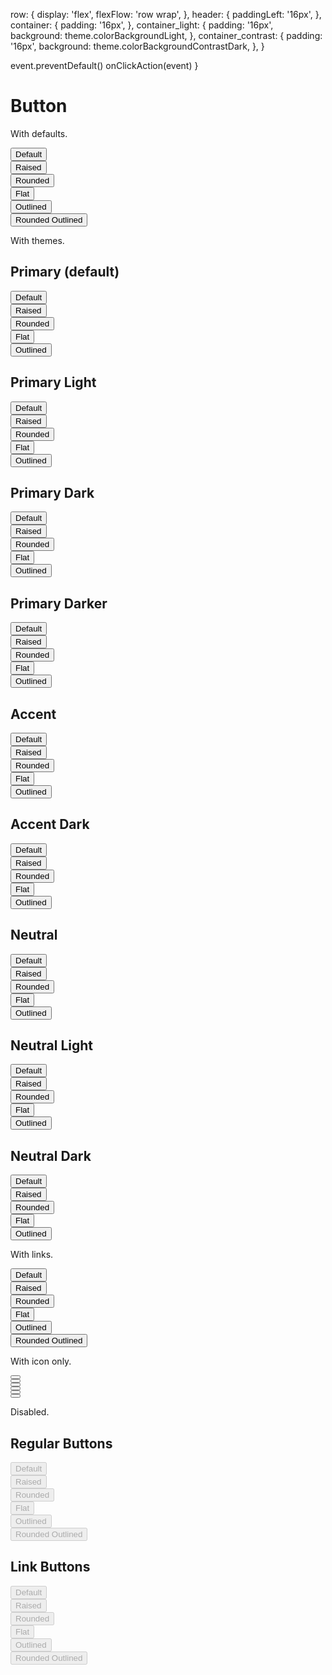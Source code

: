 

<Meta title="core|Form Controls/Button" component={Button} />



  row: {
    display: 'flex',
    flexFlow: 'row wrap',
  },
  header: {
    paddingLeft: '16px',
  },
  container: {
    padding: '16px',
  },
  container_light: {
    padding: '16px',
    background: theme.colorBackgroundLight,
  },
  container_contrast: {
    padding: '16px',
    background: theme.colorBackgroundContrastDark,
  },
}

  event.preventDefault()
  onClickAction(event)
}

# Button

With defaults.

<Preview>
  <Story name="defaults">
    <div style={styles.row}>
      <div style={styles.container}>
        <Button>Default</Button>
      </div>
      <div style={styles.container}>
        <Button raised>Raised</Button>
      </div>
      <div style={styles.container}>
        <Button rounded>Rounded</Button>
      </div>
      <div style={styles.container}>
        <Button flat>Flat</Button>
      </div>
      <div style={styles.container}>
        <Button outlined>Outlined</Button>
      </div>
      <div style={styles.container}>
        <Button rounded outlined>
          Rounded Outlined
        </Button>
      </div>
    </div>
  </Story>
</Preview>

With themes.

<Preview>
  <Story name="themes">
    <div>
      <h2 style={styles.header}>Primary (default)</h2>
      <div style={styles.row}>
        <div style={styles.container}>
          <Button>
            <ProfileIcon /> Default
          </Button>
        </div>
        <div style={styles.container}>
          <Button raised>
            <ProfileIcon /> Raised
          </Button>
        </div>
        <div style={styles.container}>
          <Button rounded>
            <ProfileIcon /> Rounded
          </Button>
        </div>
        <div style={styles.container_light}>
          <Button flat>
            <ProfileIcon /> Flat
          </Button>
        </div>
        <div style={styles.container_light}>
          <Button rounded outlined>
            <ProfileIcon /> Outlined
          </Button>
        </div>
      </div>
      <h2 style={styles.header}>Primary Light</h2>
      <div style={styles.row}>
        <div style={styles.container}>
          <Button color="primaryLight">
            <ProfileIcon /> Default
          </Button>
        </div>
        <div style={styles.container}>
          <Button color="primaryLight" raised>
            <ProfileIcon /> Raised
          </Button>
        </div>
        <div style={styles.container}>
          <Button color="primaryLight" rounded>
            <ProfileIcon /> Rounded
          </Button>
        </div>
        <div style={styles.container_contrast}>
          <Button color="primaryLight" flat>
            <ProfileIcon /> Flat
          </Button>
        </div>
        <div style={styles.container_contrast}>
          <Button color="primaryLight" rounded outlined>
            <ProfileIcon /> Outlined
          </Button>
        </div>
      </div>
      <h2 style={styles.header}>Primary Dark</h2>
      <div style={styles.row}>
        <div style={styles.container}>
          <Button color="primaryDark">
            <ProfileIcon /> Default
          </Button>
        </div>
        <div style={styles.container}>
          <Button color="primaryDark" raised>
            <ProfileIcon /> Raised
          </Button>
        </div>
        <div style={styles.container}>
          <Button color="primaryDark" rounded>
            <ProfileIcon /> Rounded
          </Button>
        </div>
        <div style={styles.container}>
          <Button color="primaryDark" flat>
            <ProfileIcon /> Flat
          </Button>
        </div>
        <div style={styles.container}>
          <Button color="primaryDark" rounded outlined>
            <ProfileIcon /> Outlined
          </Button>
        </div>
      </div>
      <h2 style={styles.header}>Primary Darker</h2>
      <div style={styles.row}>
        <div style={styles.container}>
          <Button color="primaryDarker">
            <ProfileIcon /> Default
          </Button>
        </div>
        <div style={styles.container}>
          <Button color="primaryDarker" raised>
            <ProfileIcon /> Raised
          </Button>
        </div>
        <div style={styles.container}>
          <Button color="primaryDarker" rounded>
            <ProfileIcon /> Rounded
          </Button>
        </div>
        <div style={styles.container}>
          <Button color="primaryDarker" flat>
            <ProfileIcon /> Flat
          </Button>
        </div>
        <div style={styles.container}>
          <Button color="primaryDarker" rounded outlined>
            <ProfileIcon /> Outlined
          </Button>
        </div>
      </div>
      <h2 style={styles.header}>Accent</h2>
      <div style={styles.row}>
        <div style={styles.container}>
          <Button color="accent">
            <ProfileIcon /> Default
          </Button>
        </div>
        <div style={styles.container}>
          <Button color="accent" raised>
            <ProfileIcon /> Raised
          </Button>
        </div>
        <div style={styles.container}>
          <Button color="accent" rounded>
            <ProfileIcon /> Rounded
          </Button>
        </div>
        <div style={styles.container_light}>
          <Button color="accent" flat>
            <ProfileIcon /> Flat
          </Button>
        </div>
        <div style={styles.container_light}>
          <Button color="accent" rounded outlined>
            <ProfileIcon /> Outlined
          </Button>
        </div>
      </div>
      <h2 style={styles.header}>Accent Dark</h2>
      <div style={styles.row}>
        <div style={styles.container}>
          <Button color="accentDark">
            <ProfileIcon /> Default
          </Button>
        </div>
        <div style={styles.container}>
          <Button color="accentDark" raised>
            <ProfileIcon /> Raised
          </Button>
        </div>
        <div style={styles.container}>
          <Button color="accentDark" rounded>
            <ProfileIcon /> Rounded
          </Button>
        </div>
        <div style={styles.container}>
          <Button color="accentDark" flat>
            <ProfileIcon /> Flat
          </Button>
        </div>
        <div style={styles.container}>
          <Button color="accentDark" rounded outlined>
            <ProfileIcon /> Outlined
          </Button>
        </div>
      </div>
      <h2 style={styles.header}>Neutral</h2>
      <div style={styles.row}>
        <div style={styles.container}>
          <Button color="neutral">
            <ProfileIcon /> Default
          </Button>
        </div>
        <div style={styles.container}>
          <Button color="neutral" raised>
            <ProfileIcon /> Raised
          </Button>
        </div>
        <div style={styles.container}>
          <Button color="neutral" rounded>
            <ProfileIcon /> Rounded
          </Button>
        </div>
        <div style={styles.container_light}>
          <Button color="neutral" flat>
            <ProfileIcon /> Flat
          </Button>
        </div>
        <div style={styles.container_light}>
          <Button color="neutral" rounded outlined>
            <ProfileIcon /> Outlined
          </Button>
        </div>
      </div>
      <h2 style={styles.header}>Neutral Light</h2>
      <div style={styles.row}>
        <div style={styles.container}>
          <Button color="neutralLight">
            <ProfileIcon /> Default
          </Button>
        </div>
        <div style={styles.container}>
          <Button color="neutralLight" raised>
            <ProfileIcon /> Raised
          </Button>
        </div>
        <div style={styles.container}>
          <Button color="neutralLight" rounded>
            <ProfileIcon /> Rounded
          </Button>
        </div>
        <div style={styles.container_contrast}>
          <Button color="neutralLight" flat>
            <ProfileIcon /> Flat
          </Button>
        </div>
        <div style={styles.container_contrast}>
          <Button color="neutralLight" rounded outlined>
            <ProfileIcon /> Outlined
          </Button>
        </div>
      </div>
      <h2 style={styles.header}>Neutral Dark</h2>
      <div style={styles.row}>
        <div style={styles.container}>
          <Button color="neutralDark">
            <ProfileIcon /> Default
          </Button>
        </div>
        <div style={styles.container}>
          <Button color="neutralDark" raised>
            <ProfileIcon /> Raised
          </Button>
        </div>
        <div style={styles.container}>
          <Button color="neutralDark" rounded>
            <ProfileIcon /> Rounded
          </Button>
        </div>
        <div style={styles.container}>
          <Button color="neutralDark" flat>
            <ProfileIcon /> Flat
          </Button>
        </div>
        <div style={styles.container}>
          <Button color="neutralDark" rounded outlined>
            <ProfileIcon /> Outlined
          </Button>
        </div>
      </div>
    </div>
  </Story>
</Preview>

With links.

<Preview>
  <Story name="links">
    <div style={styles.row}>
      <div style={styles.container}>
        <Button href="#" onClick={handleClick}>
          <ProfileIcon /> Default
        </Button>
      </div>
      <div style={styles.container}>
        <Button href="#" onClick={handleClick} raised>
          <ProfileIcon /> Raised
        </Button>
      </div>
      <div style={styles.container}>
        <Button href="#" onClick={handleClick} rounded>
          <ProfileIcon /> Rounded
        </Button>
      </div>
      <div style={styles.container}>
        <Button href="#" onClick={handleClick} flat>
          <ProfileIcon /> Flat
        </Button>
      </div>
      <div style={styles.container}>
        <Button href="#" onClick={handleClick} outlined>
          <ProfileIcon /> Outlined
        </Button>
      </div>
      <div style={styles.container}>
        <Button href="#" onClick={handleClick} rounded outlined>
          <ProfileIcon /> Rounded Outlined
        </Button>
      </div>
    </div>
  </Story>
</Preview>

With icon only.

<Preview>
  <Story name="icons">
    <div style={styles.row}>
      <div style={styles.container}>
        <Button>
          <ProfileIcon />
        </Button>
      </div>
      <div style={styles.container}>
        <Button raised>
          <ProfileIcon />
        </Button>
      </div>
      <div style={styles.container}>
        <Button rounded>
          <ProfileIcon />
        </Button>
      </div>
      <div style={styles.container}>
        <Button flat>
          <ProfileIcon />
        </Button>
      </div>
      <div style={styles.container}>
        <Button outlined>
          <ProfileIcon />
        </Button>
      </div>
      <div style={styles.container}>
        <Button rounded outlined>
          <ProfileIcon />
        </Button>
      </div>
    </div>
  </Story>
</Preview>

Disabled.

<Preview>
  <Story name="disabled">
    <div>
      <h2 style={styles.header}>Regular Buttons</h2>
      <div style={styles.row}>
        <div style={styles.container}>
          <Button disabled onClick={onClickAction}>
            <ProfileIcon /> Default
          </Button>
        </div>
        <div style={styles.container}>
          <Button raised disabled onClick={onClickAction}>
            <ProfileIcon /> Raised
          </Button>
        </div>
        <div style={styles.container}>
          <Button rounded disabled onClick={onClickAction}>
            <ProfileIcon /> Rounded
          </Button>
        </div>
        <div style={styles.container}>
          <Button flat disabled onClick={onClickAction}>
            <ProfileIcon /> Flat
          </Button>
        </div>
        <div style={styles.container}>
          <Button outlined disabled onClick={onClickAction}>
            <ProfileIcon /> Outlined
          </Button>
        </div>
        <div style={styles.container}>
          <Button rounded outlined disabled onClick={onClickAction}>
            <ProfileIcon /> Rounded Outlined
          </Button>
        </div>
      </div>
      <h2 style={styles.header}>Link Buttons</h2>
      <div style={styles.row}>
        <div style={styles.container}>
          <Button href="#" disabled onClick={handleClick}>
            <ProfileIcon /> Default
          </Button>
        </div>
        <div style={styles.container}>
          <Button href="#" raised disabled onClick={handleClick}>
            <ProfileIcon /> Raised
          </Button>
        </div>
        <div style={styles.container}>
          <Button href="#" rounded disabled onClick={handleClick}>
            <ProfileIcon /> Rounded
          </Button>
        </div>
        <div style={styles.container}>
          <Button href="#" flat disabled onClick={handleClick}>
            <ProfileIcon /> Flat
          </Button>
        </div>
        <div style={styles.container}>
          <Button href="#" outlined disabled onClick={handleClick}>
            <ProfileIcon /> Outlined
          </Button>
        </div>
        <div style={styles.container}>
          <Button href="#" rounded outlined disabled onClick={handleClick}>
            <ProfileIcon /> Rounded Outlined
          </Button>
        </div>
      </div>
    </div>
  </Story>
</Preview>
  